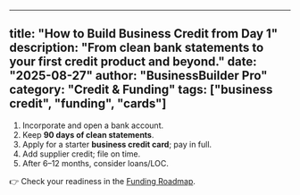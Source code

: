 
---
title: "How to Build Business Credit from Day 1"
description: "From clean bank statements to your first credit product and beyond."
date: "2025-08-27"
author: "BusinessBuilder Pro"
category: "Credit & Funding"
tags: ["business credit", "funding", "cards"]
---

1) Incorporate and open a bank account.  
2) Keep **90 days of clean statements**.  
3) Apply for a starter **business credit card**; pay in full.  
4) Add supplier credit; file on time.  
5) After 6–12 months, consider loans/LOC.  

👉 Check your readiness in the [Funding Roadmap](/funding).
